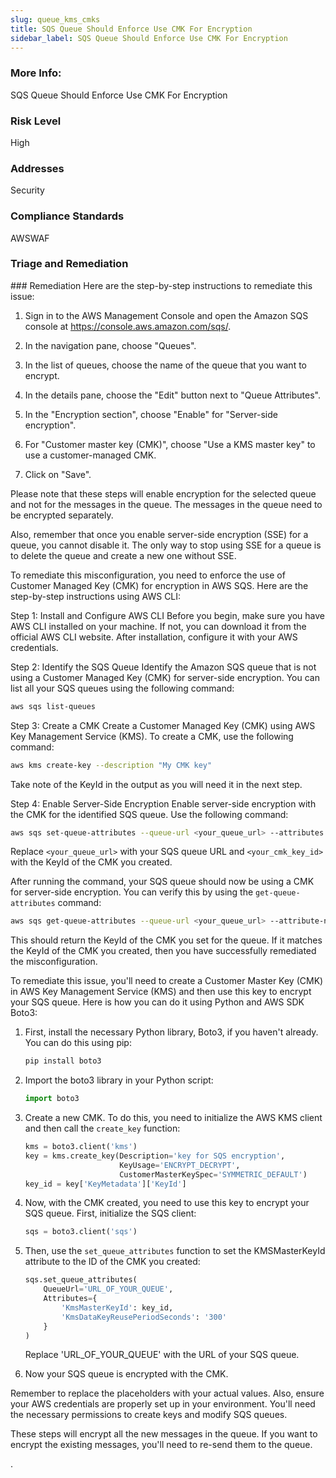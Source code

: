 ```yaml
---
slug: queue_kms_cmks
title: SQS Queue Should Enforce Use CMK For Encryption
sidebar_label: SQS Queue Should Enforce Use CMK For Encryption
---
```


### More Info:

SQS Queue Should Enforce Use CMK For Encryption

### Risk Level

High

### Addresses

Security

### Compliance Standards

AWSWAF



### Triage and Remediation
<Tabs>

<Tab title='Remediation'>
### Remediation

<AccordionGroup>
<Accordion title='Using Console' defaultOpen='true'>
Here are the step-by-step instructions to remediate this issue:

1. Sign in to the AWS Management Console and open the Amazon SQS console at https://console.aws.amazon.com/sqs/.

2. In the navigation pane, choose "Queues".

3. In the list of queues, choose the name of the queue that you want to encrypt.

4. In the details pane, choose the "Edit" button next to "Queue Attributes".

5. In the "Encryption section", choose "Enable" for "Server-side encryption".

6. For "Customer master key (CMK)", choose "Use a KMS master key" to use a customer-managed CMK. 

7. Click on "Save".

Please note that these steps will enable encryption for the selected queue and not for the messages in the queue. The messages in the queue need to be encrypted separately.

Also, remember that once you enable server-side encryption (SSE) for a queue, you cannot disable it. The only way to stop using SSE for a queue is to delete the queue and create a new one without SSE.
</Accordion>

<Accordion title='Using CLI'>
To remediate this misconfiguration, you need to enforce the use of Customer Managed Key (CMK) for encryption in AWS SQS. Here are the step-by-step instructions using AWS CLI:

Step 1: Install and Configure AWS CLI
Before you begin, make sure you have AWS CLI installed on your machine. If not, you can download it from the official AWS CLI website. After installation, configure it with your AWS credentials.

Step 2: Identify the SQS Queue
Identify the Amazon SQS queue that is not using a Customer Managed Key (CMK) for server-side encryption. You can list all your SQS queues using the following command:

```bash
aws sqs list-queues
```

Step 3: Create a CMK
Create a Customer Managed Key (CMK) using AWS Key Management Service (KMS). To create a CMK, use the following command:

```bash
aws kms create-key --description "My CMK key"
```

Take note of the KeyId in the output as you will need it in the next step.

Step 4: Enable Server-Side Encryption
Enable server-side encryption with the CMK for the identified SQS queue. Use the following command:

```bash
aws sqs set-queue-attributes --queue-url <your_queue_url> --attributes KmsMasterKeyId=<your_cmk_key_id>,KmsDataKeyReusePeriodSeconds=300
```

Replace `<your_queue_url>` with your SQS queue URL and `<your_cmk_key_id>` with the KeyId of the CMK you created.

After running the command, your SQS queue should now be using a CMK for server-side encryption. You can verify this by using the `get-queue-attributes` command:

```bash
aws sqs get-queue-attributes --queue-url <your_queue_url> --attribute-names KmsMasterKeyId
```

This should return the KeyId of the CMK you set for the queue. If it matches the KeyId of the CMK you created, then you have successfully remediated the misconfiguration.
</Accordion>

<Accordion title='Using Python'>
To remediate this issue, you'll need to create a Customer Master Key (CMK) in AWS Key Management Service (KMS) and then use this key to encrypt your SQS queue. Here is how you can do it using Python and AWS SDK Boto3:

1. First, install the necessary Python library, Boto3, if you haven't already. You can do this using pip:
   ```bash
   pip install boto3
   ```

2. Import the boto3 library in your Python script:
   ```python
   import boto3
   ```

3. Create a new CMK. To do this, you need to initialize the AWS KMS client and then call the `create_key` function:
   ```python
   kms = boto3.client('kms')
   key = kms.create_key(Description='key for SQS encryption', 
                        KeyUsage='ENCRYPT_DECRYPT', 
                        CustomerMasterKeySpec='SYMMETRIC_DEFAULT')
   key_id = key['KeyMetadata']['KeyId']
   ```

4. Now, with the CMK created, you need to use this key to encrypt your SQS queue. First, initialize the SQS client:
   ```python
   sqs = boto3.client('sqs')
   ```

5. Then, use the `set_queue_attributes` function to set the KMSMasterKeyId attribute to the ID of the CMK you created:
   ```python
   sqs.set_queue_attributes(
       QueueUrl='URL_OF_YOUR_QUEUE',
       Attributes={
           'KmsMasterKeyId': key_id,
           'KmsDataKeyReusePeriodSeconds': '300'
       }
   )
   ```
   Replace 'URL_OF_YOUR_QUEUE' with the URL of your SQS queue.

6. Now your SQS queue is encrypted with the CMK. 

Remember to replace the placeholders with your actual values. Also, ensure your AWS credentials are properly set up in your environment. You'll need the necessary permissions to create keys and modify SQS queues.

These steps will encrypt all the new messages in the queue. If you want to encrypt the existing messages, you'll need to re-send them to the queue.
</Accordion>

</AccordionGroup>
</Tab>
</Tabs>

.